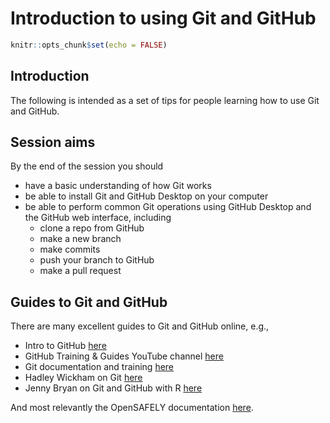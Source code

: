 # Introduction to using Git and GitHub

```r
knitr::opts_chunk$set(echo = FALSE)
```

## Introduction {.unnumbered}

The following is intended as a set of tips for people learning how to use Git and GitHub.

## Session aims

By the end of the session you should 

- have a basic understanding of how Git works
- be able to install Git and GitHub Desktop on your computer
- be able to perform common Git operations using GitHub Desktop and the GitHub web interface, including
  - clone a repo from GitHub
  - make a new branch
  - make commits
  - push your branch to GitHub
  - make a pull request

## Guides to Git and GitHub

There are many excellent guides to Git and GitHub online, e.g.,

-	Intro to GitHub [here](https://guides.github.com/activities/hello-world/)
- GitHub Training & Guides YouTube channel [here](https://www.youtube.com/githubguides)
- Git documentation and training [here](https://git-scm.com/doc)
- Hadley Wickham on Git [here](https://r-pkgs.org/git.html)
- Jenny Bryan on Git and GitHub with R [here](https://happygitwithr.com/)

And most relevantly the OpenSAFELY documentation [here](https://docs.opensafely.org/getting-started/).
